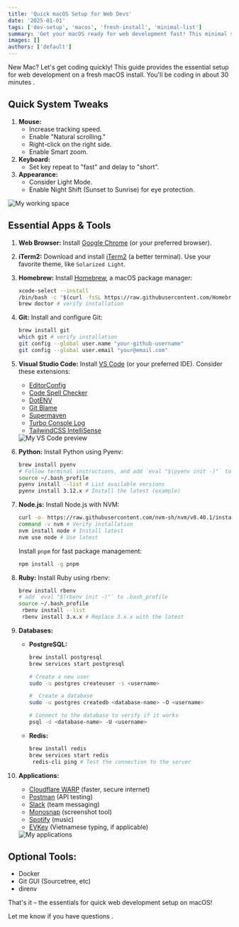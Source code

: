 ```yaml
---
title: 'Quick macOS Setup for Web Devs'
date: '2025-01-01'
tags: ['dev-setup', 'macos', 'fresh-install', 'minimal-list']
summary: 'Get your macOS ready for web development fast! This minimal setup guide will have you coding within 30 minutes.'
images: []
authors: ['default']
---
```


New Mac? Let's get coding quickly! This guide provides the essential setup for web development on a fresh macOS install. You'll be coding in about 30 minutes <Twemoji emoji="love-you-gesture" />.

## Quick System Tweaks

1.  **Mouse:**
    - Increase tracking speed.
    - Enable "Natural scrolling."
    - Right-click on the right side.
    - Enable Smart zoom.
2.  **Keyboard:**
    - Set key repeat to "fast" and delay to "short".
3.  **Appearance:**
    - Consider Light Mode.
    - Enable Night Shift (Sunset to Sunrise) for eye protection.

<img src="/static/images/my-working-space.png" alt="My working space" />

## Essential Apps & Tools

1.  **Web Browser:** Install [Google Chrome](https://www.google.com/chrome/) (or your preferred browser).

2.  **iTerm2:** Download and install [iTerm2](https://iterm2.com/) (a better terminal). Use your favorite theme, like `Solarized Light`.

3.  **Homebrew:** Install [Homebrew](https://brew.sh/), a macOS package manager:

    ```bash
    xcode-select --install
    /bin/bash -c "$(curl -fsSL https://raw.githubusercontent.com/Homebrew/install/HEAD/install.sh)"
    brew doctor # verify installation
    ```

4.  **Git:** Install and configure Git:

    ```bash
    brew install git
    which git # verify installation
    git config --global user.name "your-github-username"
    git config --global user.email "your@email.com"
    ```

5.  **Visual Studio Code:** Install [VS Code](https://code.visualstudio.com/) (or your preferred IDE). Consider these extensions:

    - [EditorConfig](https://marketplace.visualstudio.com/items?itemName=EditorConfig.EditorConfig)
    - [Code Spell Checker](https://marketplace.visualstudio.com/items?itemName=streetsidesoftware.code-spell-checker)
    - [DotENV](https://marketplace.visualstudio.com/items?itemName=mikestead.dotenv)
    - [Git Blame](https://marketplace.visualstudio.com/items?itemName=waderyan.gitblame)
    - [Supermaven](https://marketplace.visualstudio.com/items?itemName=supermaven.supermaven)
    - [Turbo Console Log](https://marketplace.visualstudio.com/items?itemName=ChakrounAnas.turbo-console-log)
    - [TailwindCSS IntelliSense](https://marketplace.visualstudio.com/items?itemName=bradlc.vscode-tailwindcss)

    <img src="/static/images/vs-code-preview.png" alt="My VS Code preview" />

6.  **Python:** Install Python using Pyenv:

    ```bash
    brew install pyenv
    # Follow terminal instructions, and add `eval "$(pyenv init -)"` to .bash_profile
    source ~/.bash_profile
    pyenv install --list # List available versions
    pyenv install 3.12.x # Install the latest (example)
    ```

7.  **Node.js:** Install Node.js with NVM:

    ```bash
    curl -o- https://raw.githubusercontent.com/nvm-sh/nvm/v0.40.1/install.sh | bash
    command -v nvm # Verify installation
    nvm install node # Install latest
    nvm use node # Use latest
    ```

    Install `pnpm` for fast package management:

    ```bash
    npm install -g pnpm
    ```

8.  **Ruby:** Install Ruby using rbenv:

    ```bash
    brew install rbenv
    # add `eval "$(rbenv init -)"` to .bash_profile
    source ~/.bash_profile
     rbenv install --list
     rbenv install 3.x.x # Replace 3.x.x with the latest
    ```

9.  **Databases:**

    - **PostgreSQL:**

      ```bash
      brew install postgresql
      brew services start postgresql
      ```

      ```bash
      # Create a new user
      sudo -u postgres createuser -s <username>

      #  Create a database
      sudo -u postgres createdb <database-name> -O <username>

      # Connect to the database to verify if it works
      psql -d <database-name> -U <username>
      ```

    - **Redis:**
      ```bash
      brew install redis
      brew services start redis
       redis-cli ping # Test the connection to the server
      ```

10. **Applications:**

    - [Cloudflare WARP](https://one.one.one.one/) (faster, secure internet)
    - [Postman](https://www.postman.com/) (API testing)
    - [Slack](https://slack.com/) (team messaging)
    - [Monosnap](https://monosnap.com/) (screenshot tool)
    - [Spotify](https://www.spotify.com/) (music)
    - [EVKey](https://evkeyvn.com/) (Vietnamese typing, if applicable)

    <img src="/static/images/mac-apps.png" alt="My applications" />

## Optional Tools:

- Docker
- Git GUI (Sourcetree, etc)
- direnv

That's it – the essentials for quick web development setup on macOS!

Let me know if you have questions <Twemoji emoji="clinking-beer-mugs" />.
